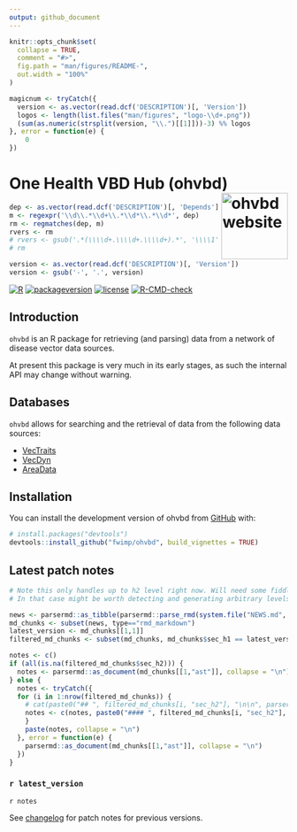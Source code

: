 ```yaml
---
output: github_document
---
```


```r
knitr::opts_chunk$set(
  collapse = TRUE,
  comment = "#>",
  fig.path = "man/figures/README-",
  out.width = "100%"
)
```
<!-- force push by editing this number: 42 -->

<!-- README.md is generated from README.Rmd. Please edit that file -->

<!-- Build with devtools::build_readme() -->

```r
magicnum <- tryCatch({
  version <- as.vector(read.dcf('DESCRIPTION')[, 'Version'])
  logos <- length(list.files("man/figures", "logo-\\d+.png"))
  (sum(as.numeric(strsplit(version, "\\.")[[1]]))-3) %% logos
}, error = function(e) {
    0
})
```


# One Health VBD Hub (ohvbd) <a href="https://fwimp.github.io/ohvbd/"><img src="man/figures/logo-`r magicnum`.png" align="right" width="120" alt="ohvbd website" /></a>

<!-- # One Health VBD Hub - R Package -->

<!-- badges: start -->
```r
dep <- as.vector(read.dcf('DESCRIPTION')[, 'Depends'])
m <- regexpr('\\d\\.*\\d+\\.*\\d*\\.*\\d*', dep)
rm <- regmatches(dep, m)
rvers <- rm
# rvers <- gsub('.*(\\\\d+.\\\\d+.\\\\d+).*', '\\\\1', rm)
# rm
```

```r
version <- as.vector(read.dcf('DESCRIPTION')[, 'Version'])
version <- gsub('-', '.', version)
```

[![R](https://img.shields.io/badge/R%3E%3D-`r rvers`-6666ff.svg?style=for-the-badge)](https://cran.r-project.org/)
[![packageversion](https://img.shields.io/badge/Package%20version-`r version`-orange.svg?style=for-the-badge)](commits/master)
[![license](https://img.shields.io/badge/license-GPL--3-blue.svg?style=for-the-badge)](https://www.gnu.org/licenses/gpl-3.0.en.html)
[![R-CMD-check](https://github.com/fwimp/ohvbd/actions/workflows/R-CMD-check.yaml/badge.svg)](https://github.com/fwimp/ohvbd/actions/workflows/R-CMD-check.yaml)
<!-- badges: end -->

## Introduction

`ohvbd` is an R package for retrieving (and parsing) data from a network of disease vector data sources.

At present this package is very much in its early stages, as such the internal API may change without warning.

## Databases

`ohvbd` allows for searching and the retrieval of data from the following data sources:

- [VecTraits](https://vectorbyte.crc.nd.edu/vectraits-explorer)
- [VecDyn](https://vectorbyte.crc.nd.edu/vecdyn-datasets)
- [AreaData](https://pearselab.github.io/areadata/)

## Installation

You can install the development version of ohvbd from [GitHub](https://github.com/fwimp/ohvbd) with:

``` r
# install.packages("devtools")
devtools::install_github("fwimp/ohvbd", build_vignettes = TRUE)
```

## Latest patch notes

```r
# Note this only handles up to h2 level right now. Will need some fiddling if more is needed further down the line!
# In that case might be worth detecting and generating arbitrary levels of nesting with some clever recursive programming.

news <- parsermd::as_tibble(parsermd::parse_rmd(system.file("NEWS.md", package = "ohvbd")))
md_chunks <- subset(news, type=="rmd_markdown")
latest_version <- md_chunks[[1,1]]
filtered_md_chunks <- subset(md_chunks, md_chunks$sec_h1 == latest_version)

notes <- c()
if (all(is.na(filtered_md_chunks$sec_h2))) {
  notes <- parsermd::as_document(md_chunks[[1,"ast"]], collapse = "\n")
} else {
  notes <- tryCatch({
  for (i in 1:nrow(filtered_md_chunks)) {
    # cat(paste0("## ", filtered_md_chunks[i, "sec_h2"], "\n\n", parsermd::as_document(md_chunks[[i,"ast"]], collapse = "\n")))
    notes <- c(notes, paste0("#### ", filtered_md_chunks[i, "sec_h2"], "\n\n", parsermd::as_document(md_chunks[[i,"ast"]], collapse = "\n")))
    }
    paste(notes, collapse = "\n")
  }, error = function(e) {
    parsermd::as_document(md_chunks[[1,"ast"]], collapse = "\n")
  })
}

```
<!-- These are auto-pulled from NEWS.md  -->
### `r latest_version`

`r notes`

See [changelog](https://fwimp.github.io/ohvbd/news/index.html) for patch notes for previous versions.
